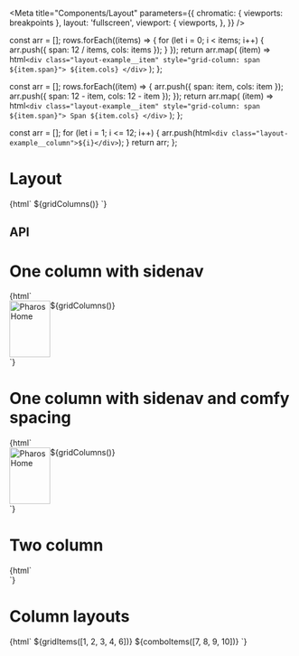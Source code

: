 

<Meta
  title="Components/Layout"
  parameters={{
    chromatic: { viewports: breakpoints },
    layout: 'fullscreen',
    viewport: {
      viewports,
    },
  }}
/>

  const arr = [];
  rows.forEach((items) => {
    for (let i = 0; i < items; i++) {
      arr.push({ span: 12 / items, cols: items });
    }
  });
  return arr.map(
    (item) => html`<div class="layout-example__item" style="grid-column: span ${item.span}">
      ${item.cols}
    </div>`
  );
};

  const arr = [];
  rows.forEach((item) => {
    arr.push({ span: item, cols: item });
    arr.push({ span: 12 - item, cols: 12 - item });
  });
  return arr.map(
    (item) => html`<div class="layout-example__item" style="grid-column: span ${item.span}">
      Span ${item.cols}
    </div>`
  );
};

  const arr = [];
  for (let i = 1; i <= 12; i++) {
    arr.push(html`<div class="layout-example__column">${i}</div>`);
  }
  return arr;
};

# Layout

<Canvas>
  <Story name="One column">{html` <pharos-layout>${gridColumns()}</pharos-layout> `}</Story>
</Canvas>

## API

<ArgsTable of="pharos-layout" />

# One column with sidenav

<Canvas>
  <Story name="One column with sidenav" parameters={{ docs: { disable: true } }}>
    {html`
      <div
        style="display: grid; grid-template-areas: 'sidenav main'; grid-template-columns: max-content 1fr"
      >
        <pharos-sidenav style="grid-area: sidenav">
          <pharos-link slot="top" href="/" id="jstor-logo">
            <img src="./images/jstor-logo-inverse.svg" alt="Pharos Home" width="72" height="100" />
          </pharos-link>
        </pharos-sidenav>
        <main style="grid-area: main">
          <pharos-layout preset="1-col--sidenav">${gridColumns()}</pharos-layout>
        </main>
      </div>
    `}
  </Story>
</Canvas>

# One column with sidenav and comfy spacing

<Canvas>
  <Story name="One column with sidenav and comfy spacing" parameters={{ docs: { disable: true } }}>
    {html`
      <div
        style="display: grid; grid-template-areas: 'sidenav main'; grid-template-columns: max-content 1fr"
      >
        <pharos-sidenav style="grid-area: sidenav">
          <pharos-link slot="top" href="/" id="jstor-logo">
            <img src="./images/jstor-logo-inverse.svg" alt="Pharos Home" width="72" height="100" />
          </pharos-link>
        </pharos-sidenav>
        <main style="grid-area: main">
          <pharos-layout preset="1-col--sidenav-comfy">${gridColumns()}</pharos-layout>
        </main>
      </div>
    `}
  </Story>
</Canvas>

# Two column

<Canvas>
  <Story name="Two column">
    {html`
      <pharos-layout preset="2-col">
        <div class="layout-example__container--first"></div>
        <div class="layout-example__container--second"></div>
        <div class="layout-example__container--third"></div>
      </pharos-layout>
      <pharos-layout preset="2-col" style="position: absolute; top: 0; width: 100%"
        >${gridColumns()}</pharos-layout
      >
    `}
  </Story>
</Canvas>

# Column layouts

<Canvas>
  <Story name="Column layouts">
    {html`
      <pharos-layout style="margin: 1rem 0">
        ${gridItems([1, 2, 3, 4, 6])} ${comboItems([7, 8, 9, 10])}
      </pharos-layout>
    `}
  </Story>
</Canvas>
